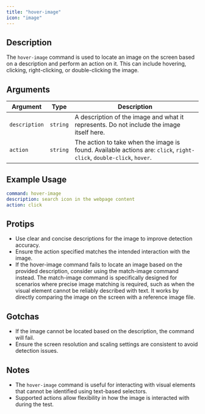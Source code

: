 ```yaml
---
title: "hover-image"
icon: "image"
---
```


## Description
The `hover-image` command is used to locate an image on the screen based on a description and perform an action on it. This can include hovering, clicking, right-clicking, or double-clicking the image.

## Arguments
| Argument      | Type     | Description                                                                 |
|---------------|----------|-----------------------------------------------------------------------------|
| `description` | `string` | A description of the image and what it represents. Do not include the image itself here. |
| `action`      | `string` | The action to take when the image is found. Available actions are: `click`, `right-click`, `double-click`, `hover`. |

## Example Usage
```yaml
command: hover-image
description: search icon in the webpage content
action: click
```

## Protips
- Use clear and concise descriptions for the image to improve detection accuracy.
- Ensure the action specified matches the intended interaction with the image.
- If the hover-image command fails to locate an image based on the provided description, consider using the match-image command instead. The match-image command is specifically designed for scenarios where precise image matching is required, such as when the visual element cannot be reliably described with text. It works by directly comparing the image on the screen with a reference image file.

## Gotchas
- If the image cannot be located based on the description, the command will fail.
- Ensure the screen resolution and scaling settings are consistent to avoid detection issues.

## Notes
- The `hover-image` command is useful for interacting with visual elements that cannot be identified using text-based selectors.
- Supported actions allow flexibility in how the image is interacted with during the test.

